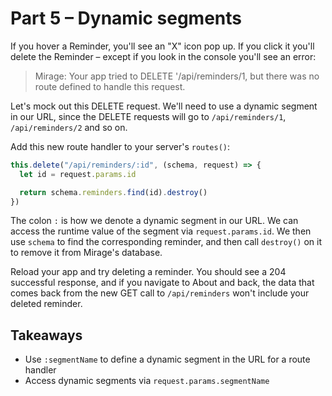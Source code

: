 # Part 5 – Dynamic segments

If you hover a Reminder, you'll see an "X" icon pop up. If you click it you'll delete the Reminder – except if you look in the console you'll see an error:

> Mirage: Your app tried to DELETE '/api/reminders/1, but there was no route defined to handle this request.

Let's mock out this DELETE request. We'll need to use a dynamic segment in our URL, since the DELETE requests will go to `/api/reminders/1`, `/api/reminders/2` and so on.

Add this new route handler to your server's `routes()`:

```js
this.delete("/api/reminders/:id", (schema, request) => {
  let id = request.params.id

  return schema.reminders.find(id).destroy()
})
```

The colon `:` is how we denote a dynamic segment in our URL. We can access the runtime value of the segment via `request.params.id`. We then use `schema` to find the corresponding reminder, and then call `destroy()` on it to remove it from Mirage's database.

Reload your app and try deleting a reminder. You should see a 204 successful response, and if you navigate to About and back, the data that comes back from the new GET call to `/api/reminders` won't include your deleted reminder.

## Takeaways

- Use `:segmentName` to define a dynamic segment in the URL for a route handler
- Access dynamic segments via `request.params.segmentName`
